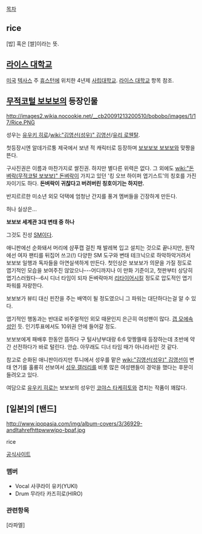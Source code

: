 [[목차]]

== rice ==
[밥] 혹은 [쌀]이라는 뜻.

== [[라이스 대학교]] ==
[[미국]] [[텍사스]] 주 [[휴스턴]]에 위치한 4년제 [[사립대학교]]. [[라이스 대학교]] 항목 참조.

== [[무적코털 보보보]]의 등장인물 ==
http://images2.wikia.nocookie.net/__cb20091213200510/bobobo/images/1/17/Rice.PNG

성우는 [[유우키 히로]]/[[wiki:"김영선(성우)" 김영선]]/[[유리 로웬탈]].

첫등장시엔 알데가르퉁 제국에서 보낸 적 캐릭터로 등장하며 [[보보보보 보보보]]와 맞짱을 뜬다.

구사진권은 이름과 마찬가지로 쌀진권. 하지만 별다른 위력은 없다. 그 외에도 [[wiki:"돈벼락(무적코털 보보보)" 돈벼락]]이 가지고 있던 '킹 오브 하이퍼 엽기스트'의 칭호를 가진 자이기도 하다. '''돈벼락이 귀찮다고 버려버린 칭호이기는 하지만.'''

반지르르한 미소년 외모 덕택에 엄청난 간지를 풍겨 멤버들을 긴장하게 만든다.

허나 실상은...

'''보보보 세계관 3대 변태 중 하나'''

그것도 진성 [[SM]]이다.

애니판에선 순화돼서 머리에 샴푸캡 걸친 채 발레복 입고 설치는 것으로 끝나지만, 원작에선 여자 팬티를 뒤집어 쓰고(!) 다양한 SM 도구와 변태 테크닉으로 하악하악거려서 보보보 일행과 독자들을 아연실색하게 만든다. 첫인상은 보보보가 의문을 가질 정도로 엽기적인 모습을 보여주진 않았으나---어디까지나 이 만화 기준이고, 첫판부터 상당히 엽기스러웠다--6시 디너 타임이 되자 돈벼락마저 [[리타이어]]시킬 정도로 압도적인 엽기 파워를 자랑한다.

보보보가 뷰티 대신 핀잔을 주는 배역이 될 정도였으니 그 파워는 대단하다는걸 알 수 있다.

엽기적인 행동과는 반대로 비주얼적인 외모 때문인지 은근히 여성팬이 많다. [[갭 모에]]속성인 듯. 인기투표에서도 10위권 안에 들어갈 정도. 

보보보에게 패배후 한동안 뜸하다 구 털사냥부대랑 6:6 맞짱뜰때 등장하는데 초반에 약간 선전하다가 바로 털린다. 안습. 아무래도 디너 타임 때가 아니라서인 것 같다.

참고로 순화된 애니판이라지만 투니에서 성우를 맡은 [[wiki:"김영선(성우)" 김영선]]이 변태 연기를 훌륭히 선보여서 [[성우 갤러리]]를 비롯 많은 여성팬들이 경악을 했다는 후문이 들려오고 있다.

여담으로 [[유우키 히로]]는 보보보의 성우인 [[코야스 타케히토]]와 겹치는 작품이 꽤많다.

== [일본]의 [밴드] ==
http://www.jpopasia.com/img/album-covers/3/36929-andltahrefhttpwwwjpo-bpaf.jpg

rice


[http://rice.jp/ 공식사이트]

=== 맴버 ===
* Vocal 사쿠라이 유키(YUKI)
* Drum 무라타 카즈히로(HIRO)

=== 관련항목 ===
[라파엘]
